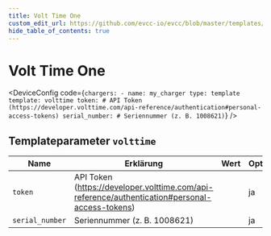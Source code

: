 ```yaml
---
title: Volt Time One
custom_edit_url: https://github.com/evcc-io/evcc/blob/master/templates/definition/charger/volttime.yaml
hide_table_of_contents: true
---
```



# Volt Time One

<DeviceFeatures features="sponsorship" />

<DeviceConfig code={`chargers:
    - name: my_charger
      type: template
      template: volttime
      token: # API Token (https://developer.volttime.com/api-reference/authentication#personal-access-tokens)
      serial_number: # Seriennummer (z. B. 1008621)`}  />

## Templateparameter `volttime`

| Name | Erklärung | Wert | Optional |
|-----------|-----------|------|----------|
| `token` | API Token (https://developer.volttime.com/api-reference/authentication#personal-access-tokens) |  | ja |
| `serial_number` | Seriennummer (z. B. 1008621) |  | ja |

<SponsorshipRequired />

